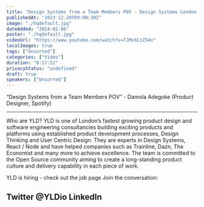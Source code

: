 ```yaml
---
title: "Design Systems from a Team Members POV - Design Systems London #8"
publishedAt: "2023-12-20T09:00:30Z"
image: "./hqdefault.jpg"
dateAdded: "2024-02-06"
poster: "./hqdefault.jpg"
videoUrl: "https://www.youtube.com/watch?v=TJMvSCzZ54o"
localImages: true
tags: ["Unsorted"]
categories: ["Video"]
duration: "0:17:52"
privacyStatus: "undefined"
draft: true
speakers: ["Unsorted"]
---
```

“Design Systems from a Team Members POV” - Damola Adegoke (Product Designer, Spotify)

---

Who are YLD?
YLD is one of London’s fastest growing product design and software engineering consultancies building exciting products and platforms using established product development processes, Design Thinking and User Centric Design. They are experts in Design Systems, React / Node and have helped companies such as Trainline, Dazn, The Economist and many more to achieve excellence.
The team is committed to the Open Source community aiming to create a long-standing product culture and delivery capability in each piece of work.

YLD is hiring - check out the job page
Join the conversation:

Twitter @YLDio
LinkedIn
------
